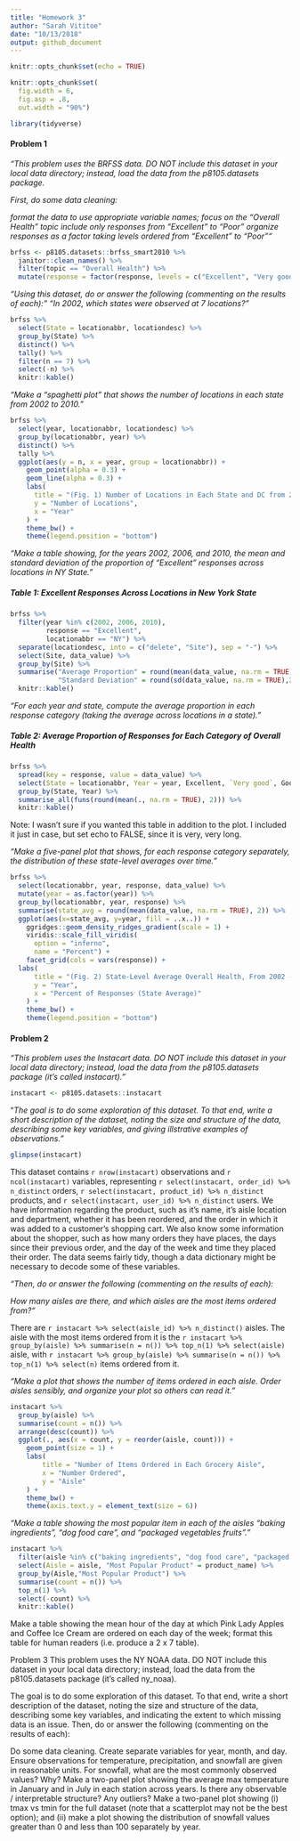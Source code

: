 ```yaml
---
title: "Homework 3"
author: "Sarah Vititoe"
date: "10/13/2018"
output: github_document
---
```


```r
knitr::opts_chunk$set(echo = TRUE)

knitr::opts_chunk$set(
  fig.width = 6, 
  fig.asp = .8, 
  out.width = "90%")

library(tidyverse)

```

#### Problem 1
*"This problem uses the BRFSS data. DO NOT include this dataset in your local data directory; instead, load the data from the  p8105.datasets package.*

*First, do some data cleaning:*

*format the data to use appropriate variable names;*
*focus on the “Overall Health” topic*
*include only responses from “Excellent” to “Poor”*
*organize responses as a factor taking levels ordered from “Excellent” to “Poor”"*
```r
brfss <- p8105.datasets::brfss_smart2010 %>%
  janitor::clean_names() %>%
  filter(topic == "Overall Health") %>%
  mutate(response = factor(response, levels = c("Excellent", "Very good", "Good", "Fair", "Poor")))
```

*"Using this dataset, do or answer the following (commenting on the results of each):"*
*"In 2002, which states were observed at 7 locations?"*

```r
brfss %>% 
  select(State = locationabbr, locationdesc) %>% 
  group_by(State) %>% 
  distinct() %>% 
  tally() %>%
  filter(n == 7) %>%
  select(-n) %>%
  knitr::kable()
```

*"Make a “spaghetti plot” that shows the number of locations in each state from 2002 to 2010."*

```r
brfss %>%
  select(year, locationabbr, locationdesc) %>%
  group_by(locationabbr, year) %>% 
  distinct() %>% 
  tally %>% 
  ggplot(aes(y = n, x = year, group = locationabbr)) + 
    geom_point(alpha = 0.3) + 
    geom_line(alpha = 0.3) + 
    labs(
      title = "(Fig. 1) Number of Locations in Each State and DC from 2002 to 2010", 
      y = "Number of Locations",
      x = "Year"
    ) +
    theme_bw() + 
    theme(legend.position = "bottom") 
```


*"Make a table showing, for the years 2002, 2006, and 2010, the mean and standard deviation of the proportion of “Excellent” responses across locations in NY State."*

##### Table 1: Excellent Responses Across Locations in New York State

```r
brfss %>% 
  filter(year %in% c(2002, 2006, 2010), 
         response == "Excellent", 
         locationabbr == "NY") %>% 
  separate(locationdesc, into = c("delete", "Site"), sep = "-") %>% 
  select(Site, data_value) %>%
  group_by(Site) %>%
  summarise("Average Proportion" = round(mean(data_value, na.rm = TRUE), 2),
            "Standard Deviation" = round(sd(data_value, na.rm = TRUE),2)) %>% 
  knitr::kable()
```

*"For each year and state, compute the average proportion in each response category (taking the average across locations in a state)."*

##### Table 2: Average Proportion of Responses for Each Category of Overall Health 
```r
brfss %>%
  spread(key = response, value = data_value) %>%  
  select(State = locationabbr, Year = year, Excellent, `Very good`, Good, Fair, Poor) %>%
  group_by(State, Year) %>%
  summarise_all(funs(round(mean(., na.rm = TRUE), 2))) %>% 
  knitr::kable()
```
Note: I wasn't sure if you wanted this table in addition to the plot. I included it just in case, but set echo to FALSE, since it is very, very long.

*"Make a five-panel plot that shows, for each response category separately, the distribution of these state-level averages over time."* 

```r
brfss %>%
  select(locationabbr, year, response, data_value) %>% 
  mutate(year = as.factor(year)) %>% 
  group_by(locationabbr, year, response) %>%
  summarise(state_avg = round(mean(data_value, na.rm = TRUE), 2)) %>% 
  ggplot(aes(x=state_avg, y=year, fill = ..x..)) +
    ggridges::geom_density_ridges_gradient(scale = 1) + 
    viridis::scale_fill_viridis(
      option = "inferno", 
      name = "Percent") +
    facet_grid(cols = vars(response)) +
  labs(
      title = "(Fig. 2) State-Level Average Overall Health, From 2002 - 2010", 
      y = "Year",
      x = "Percent of Responses (State Average)"
    ) +
    theme_bw() + 
    theme(legend.position = "bottom") 
```

#### Problem 2
*"This problem uses the Instacart data. DO NOT include this dataset in your local data directory; instead, load the data from the p8105.datasets package (it’s called instacart)."*

```r
instacart <- p8105.datasets::instacart
```

"*The goal is to do some exploration of this dataset. To that end, write a short description of the dataset, noting the size and structure of the data, describing some key variables, and giving illstrative examples of observations."*
 
```r
glimpse(instacart)
```
 
This dataset contains `r nrow(instacart)` observations and `r ncol(instacart)` variables, representing `r select(instacart, order_id) %>% n_distinct` orders, `r select(instacart, product_id) %>% n_distinct` products, and `r select(instacart, user_id) %>% n_distinct` users. We have information regarding the product, such as it's name, it's aisle location and department, whether it has been reordered, and the order in which it was added to a customer's shopping cart. We also know some information about the shopper, such as how many orders they have places, the days since their previous order, and the day of the week and time they placed their order. The data seems fairly tidy, though a data dictionary might be necessary to decode some of these variables. 
 
*"Then, do or answer the following (commenting on the results of each):*

*How many aisles are there, and which aisles are the most items ordered from?"*

There are `r instacart %>% select(aisle_id) %>% n_distinct()` aisles. The aisle with the most items ordered from it is the `r instacart %>% group_by(aisle) %>% summarise(n = n()) %>% top_n(1) %>% select(aisle)` aisle, with `r instacart %>% group_by(aisle) %>% summarise(n = n()) %>% top_n(1) %>% select(n)` items ordered from it. 

*"Make a plot that shows the number of items ordered in each aisle. Order aisles sensibly, and organize your plot so others can read it."*

```r
instacart %>%
  group_by(aisle) %>% 
  summarise(count = n()) %>%
  arrange(desc(count)) %>% 
  ggplot(., aes(x = count, y = reorder(aisle, count))) + 
    geom_point(size = 1) + 
    labs(
        title = "Number of Items Ordered in Each Grocery Aisle",
        x = "Number Ordered", 
        y = "Aisle"
    ) +
    theme_bw() + 
    theme(axis.text.y = element_text(size = 6))
```

*"Make a table showing the most popular item in each of the aisles “baking ingredients”, “dog food care”, and “packaged vegetables fruits”."*

```r
instacart %>%
  filter(aisle %in% c("baking ingredients", "dog food care", "packaged vegetables fruits")) %>%
  select(Aisle = aisle, "Most Popular Product" = product_name) %>% 
  group_by(Aisle,"Most Popular Product") %>% 
  summarise(count = n()) %>% 
  top_n(1) %>% 
  select(-count) %>% 
  knitr::kable()
```



Make a table showing the mean hour of the day at which Pink Lady Apples and Coffee Ice Cream are ordered on each day of the week; format this table for human readers (i.e. produce a 2 x 7 table).


Problem 3
This problem uses the NY NOAA data. DO NOT include this dataset in your local data directory; instead, load the data from the p8105.datasets package (it’s called ny_noaa).

The goal is to do some exploration of this dataset. To that end, write a short description of the dataset, noting the size and structure of the data, describing some key variables, and indicating the extent to which missing data is an issue. Then, do or answer the following (commenting on the results of each):

Do some data cleaning. Create separate variables for year, month, and day. Ensure observations for temperature, precipitation, and snowfall are given in reasonable units. For snowfall, what are the most commonly observed values? Why?
Make a two-panel plot showing the average max temperature in January and in July in each station across years. Is there any observable / interpretable structure? Any outliers?
Make a two-panel plot showing (i) tmax vs tmin for the full dataset (note that a scatterplot may not be the best option); and (ii) make a plot showing the distribution of snowfall values greater than 0 and less than 100 separately by year.

